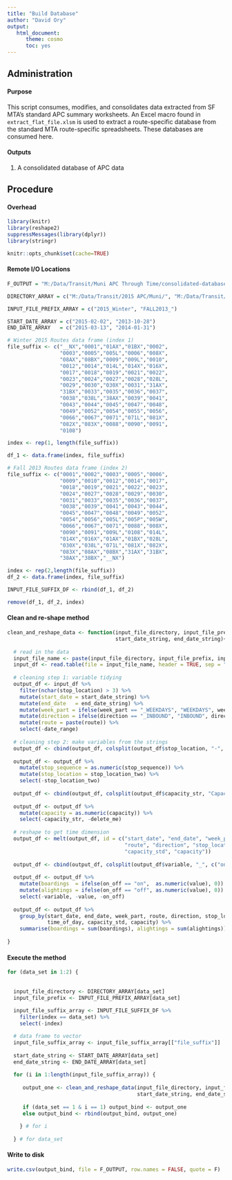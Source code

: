 ```yaml
---
title: "Build Database"
author: "David Ory"
output: 
   html_document:
      theme: cosmo
      toc: yes
---
```


## Administration

#### Purpose
This script consumes, modifies, and consolidates data extracted from SF MTA's standard APC summary worksheets.  An Excel macro found in `extract_flat_file.xlsm` is used to extract a route-specific database from the standard MTA route-specific spreadsheets.  These databases are consumed here.  

#### Outputs
1.  A consolidated database of APC data

## Procedure

#### Overhead
```r
library(knitr)
library(reshape2)
suppressMessages(library(dplyr))
library(stringr)
```

```r
knitr::opts_chunk$set(cache=TRUE)
```

#### Remote I/O Locations
```r
F_OUTPUT = "M:/Data/Transit/Muni APC Through Time/consolidated-database.csv"

DIRECTORY_ARRAY = c("M:/Data/Transit/2015 APC/Muni/", "M:/Data/Transit/2013 APC/Muni/")

INPUT_FILE_PREFIX_ARRAY = c("2015_Winter", "FALL2013_")

START_DATE_ARRAY = c("2015-02-02", "2013-10-28")
END_DATE_ARRAY   = c("2015-03-13", "2014-01-31")

# Winter 2015 Routes data frame (index 1)
file_suffix <- c("__NX","0001","01AX","01BX","0002",
                 "0003","0005","005L","0006","008X",
                 "08AX","08BX","0009","009L","0010",
                 "0012","0014","014L","014X","016X",
                 "0017","0018","0019","0021","0022",
                 "0023","0024","0027","0028","028L",
                 "0029","0030","030X","0031","31AX",
                 "31BX","0033","0035","0036","0037",
                 "0038","038L","38AX","0039","0041",
                 "0043","0044","0045","0047","0048",
                 "0049","0052","0054","0055","0056",
                 "0066","0067","0071","071L","081X",
                 "082X","083X","0088","0090","0091",
                 "0108")

index <- rep(1, length(file_suffix))

df_1 <- data.frame(index, file_suffix)

# Fall 2013 Routes data frame (index 2)
file_suffix <- c("0001","0002","0003","0005","0006",
                 "0009","0010","0012","0014","0017",
                 "0018","0019","0021","0022","0023",
                 "0024","0027","0028","0029","0030",
                 "0031","0033","0035","0036","0037",
                 "0038","0039","0041","0043","0044",
                 "0045","0047","0048","0049","0052",
                 "0054","0056","005L","005P","005W",
                 "0066","0067","0071","0088","008X",
                 "0090","0091","009L","0108","014L",
                 "014X","016X","01AX","01BX","028L",
                 "030X","038L","071L","081X","082X",
                 "083X","08AX","08BX","31AX","31BX",
                 "38AX","38BX","__NX")

index <- rep(2,length(file_suffix))
df_2 <- data.frame(index, file_suffix)

INPUT_FILE_SUFFIX_DF <- rbind(df_1, df_2)

remove(df_1, df_2, index)

```


#### Clean and re-shape method
```r
clean_and_reshape_data <- function(input_file_directory, input_file_prefix, input_file_suffix,
                                   start_date_string, end_date_string){
  
  # read in the data
  input_file_name <- paste(input_file_directory, input_file_prefix, input_file_suffix, ".csv", sep = "")
  input_df <- read.table(file = input_file_name, header = TRUE, sep = ",", stringsAsFactors = FALSE, strip.white = TRUE)
  
  # cleaning step 1: variable tidying
  output_df <- input_df %>%
    filter(nchar(stop_location) > 3) %>%
    mutate(start_date = start_date_string) %>%
    mutate(end_date   = end_date_string) %>%
    mutate(week_part = ifelse(week_part == "_WEEKDAYS", "WEEKDAYS", week_part)) %>%
    mutate(direction = ifelse(direction == "_INBOUND", "INBOUND", direction)) %>%
    mutate(route = paste(route)) %>%
    select(-date_range)
  
  # cleaning step 2: make variables from the strings
  output_df <- cbind(output_df, colsplit(output_df$stop_location, "-", c("stop_sequence", "stop_location_two")))
  
  output_df <- output_df %>%
    mutate(stop_sequence = as.numeric(stop_sequence)) %>%
    mutate(stop_location = stop_location_two) %>%
    select(-stop_location_two)
  
  output_df <- cbind(output_df, colsplit(output_df$capacity_str, "Capacity = ", c("delete_me", "capacity")))
  
  output_df <- output_df %>%
    mutate(capacity = as.numeric(capacity)) %>%
    select(-capacity_str, -delete_me)
  
  # reshape to get time dimension
  output_df <- melt(output_df, id = c("start_date", "end_date", "week_part", 
                                      "route", "direction", "stop_location", "stop_sequence", 
                                      "capacity_std", "capacity")) 
  
  output_df <- cbind(output_df, colsplit(output_df$variable, "_", c("on_off", "time_of_day")))
  
  output_df <- output_df %>%
    mutate(boardings  = ifelse(on_off == "on",  as.numeric(value), 0)) %>%
    mutate(alightings = ifelse(on_off == "off", as.numeric(value), 0)) %>%
    select(-variable, -value, -on_off)
  
  output_df <- output_df %>%
    group_by(start_date, end_date, week_part, route, direction, stop_location, stop_sequence, 
             time_of_day, capacity_std, capacity) %>%
    summarise(boardings = sum(boardings), alightings = sum(alightings))
  
}
```


#### Execute the method
```r
for (data_set in 1:2) {
  
  
  input_file_directory <- DIRECTORY_ARRAY[data_set]
  input_file_prefix <- INPUT_FILE_PREFIX_ARRAY[data_set]
  
  input_file_suffix_array <- INPUT_FILE_SUFFIX_DF %>%
    filter(index == data_set) %>%
    select(-index)

  # data frame to vector
  input_file_suffix_array <- input_file_suffix_array[["file_suffix"]]
  
  start_date_string <- START_DATE_ARRAY[data_set]
  end_date_string <- END_DATE_ARRAY[data_set]
  
  for (i in 1:length(input_file_suffix_array)) {
    
     output_one <- clean_and_reshape_data(input_file_directory, input_file_prefix, input_file_suffix_array[i],
                                          start_date_string, end_date_string)
    
     if (data_set == 1 & i == 1) output_bind <- output_one
     else output_bind <- rbind(output_bind, output_one)
    
    } # for i
  
  } # for data_set
```

#### Write to disk
```r
write.csv(output_bind, file = F_OUTPUT, row.names = FALSE, quote = F)

```


